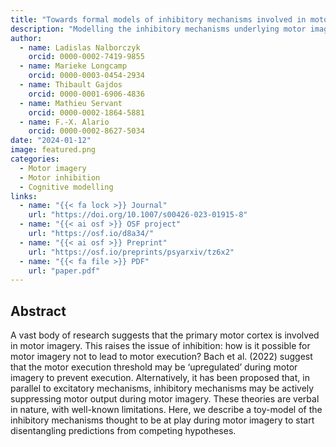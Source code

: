 ```yaml
---
title: "Towards formal models of inhibitory mechanisms involved in motor imagery: a commentary on Bach et al. (2022)"
description: "Modelling the inhibitory mechanisms underlying motor imagery."
author: 
  - name: Ladislas Nalborczyk
    orcid: 0000-0002-7419-9855
  - name: Marieke Longcamp
    orcid: 0000-0003-0454-2934
  - name: Thibault Gajdos
    orcid: 0000-0001-6906-4836
  - name: Mathieu Servant
    orcid: 0000-0002-1864-5881
  - name: F.-X. Alario
    orcid: 0000-0002-8627-5034
date: "2024-01-12"
image: featured.png
categories:
  - Motor imagery
  - Motor inhibition
  - Cognitive modelling
links:
  - name: "{{< fa lock >}} Journal"
    url: "https://doi.org/10.1007/s00426-023-01915-8"
  - name: "{{< ai osf >}} OSF project"
    url: "https://osf.io/d8a34/"
  - name: "{{< ai osf >}} Preprint"
    url: "https://osf.io/preprints/psyarxiv/tz6x2"
  - name: "{{< fa file >}} PDF"
    url: "paper.pdf"
---
```


## Abstract

A vast body of research suggests that the primary motor cortex is involved in motor imagery. This raises the issue of inhibition: how is it possible for motor imagery not to lead to motor execution? Bach et al. (2022) suggest that the motor execution threshold may be 'upregulated' during motor imagery to prevent execution. Alternatively, it has been proposed that, in parallel to excitatory mechanisms, inhibitory mechanisms may be actively suppressing motor output during motor imagery. These theories are verbal in nature, with well-known limitations. Here, we describe a toy-model of the inhibitory mechanisms thought to be at play during motor imagery to start disentangling predictions from competing hypotheses.
